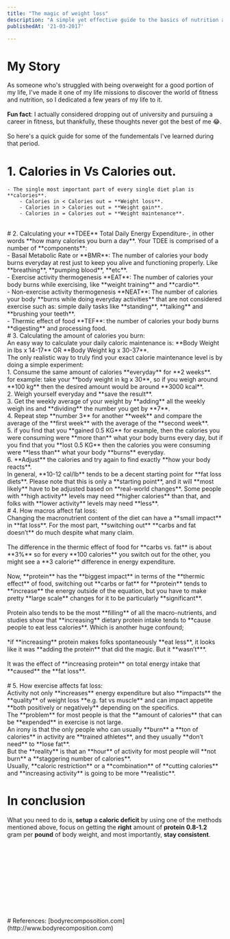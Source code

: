 ```yaml
---
title: "The magic of weight loss"
description: "A simple yet effective guide to the basics of nutrition and weight loss."
publishedAt: '21-03-2017'

---
```



# My Story
As someone who's struggled with being overweight for a good portion of my life, I've made it one of my life missions to discover the world of fitness and nutrition, so I dedicated a few years of my life to it.  
<br/>
**Fun fact**: I actually considered dropping out of university and pursuiing a career in fitness, but thankfully, these thoughts never got the best of me 😂​.
<br/>  
So here's a quick guide for some of the fundementals I've learned during that period.
<br/>




# 1. Calories in Vs Calories out.  
    - The single most important part of every single diet plan is **calories**.  
        - Calories in < Calories out = **Weight loss**.  
        - Calories in > Calories out = **Weight gain**.  
        - Calories in = Calories out = **Weight maintenance**.  
<br/>
# 2. Calculating your **TDEE**
         Total Daily Energy Expenditure-, in other words **how many calories you burn a day**.
        Your TDEE is comprised of a number of **components**:
            <br/>  
            - Basal Metabolic Rate or **BMR**:  
            The number of calories your body burns everyday at rest just to keep you alive and functioning properly. Like **breathing**, **pumping blood**, **etc**.  
            <br/>
            - Exercise activity thermogenesis **EAT**:  
            The number of calories your body burns while exercising, like **weight training** and **cardio**.
            <br/>
            - Non-exercise activity thermogenesis **NEAT**:  
            The number of calories your body **burns while doing everyday activities** that are not considered exercise such as:
            simple daily tasks like **standing**, **talking** and **brushing your teeth**.  
            <br/>
            - Thermic effect of food **TEF**:  
            the number of calories your body burns **digesting** and processing food.
<br/>
# 3. Calculating the amount of calories you burn:
    <br/>
         An easy way to calculate your daily caloric maintenance is:
    **Body Weight in lbs x 14-17**  OR **Body Weight kg  x 30-37**.
     <br/>
         The only realistic way to truly find your exact calorie maintenance level is by doing a simple experiment:
            <br/>
            1. Consume the same amount of calories **everyday** for **2 weeks**.
                <br/>
                for example: take your **body weight in kg x 30**, so if you weigh around **100 kg** then the desired amount would be around **3000 kcal**.
            <br/> 
            2. Weigh yourself everyday and **save the result**. 
            <br/> 
            3. Get the weekly average of your weight by **adding** all the weekly weigh ins and **dividing** the number you get by **7**.
            <br/> 
            4. Repeat step **number 3** for another **week** and compare the average of the **first week** with the average of the **second week**.
            <br/> 
            5. if you find that you **gained 0.5 KG** for example, then the calories you were consuming were **more than** what your body burns every day, but if you find that you **lost 0.5 KG** then the calories you were consuming were **less than** what your body **burns** everyday.
            <br/> 
            6. **Adjust** the calories and try again to find exactly **how your body reacts**.
            <br/> 
            In general, **10-12 cal/lb** tends to be a decent starting point for **fat loss diets**.  
            Please note that this is only a **starting point**, and it will **most likely** have to be adjusted based on **real-world changes**.  
            Some people with **high activity** levels may need **higher calories** than that, and folks with **lower activity** levels may need **less**.
<br/>  
# 4. How macros affect fat loss:
<br/>
   Changing the macronutrient content of the diet can have a **small impact** in **fat loss**.  
    For the most part, **switching out** **carbs and fat doesn’t** do much despite what many claim.
    <br/>
    <br/>    
    The difference in the thermic effect of food for **carbs vs. fat** is about **3%** so for every **100 calories** you switch out for the other, you might see a **3 calorie** difference in energy expenditure.
    <br/>
    <br/>  
    Now, **protein** has the **biggest impact** in terms of the **thermic effect** of food, switching out **carbs or fat** for **protein** tends to **increase**
    the energy outside of the equation, but you have to make
    pretty **large scale** changes for it to be particularly **significant**.  
    <br/>
    <br/>
    Protein also tends to be the most **filling** of all the macro-nutrients, and studies show that **increasing** dietary protein intake tends to **cause people to eat less calories**.  
    Which is another huge confound;
    <br/>
    <br/>
    *if **increasing** protein makes folks spontaneously **eat less**, it looks like it was **adding the protein** that did the magic. But it **wasn’t***.
    <br/>
    <br/>  
    It was the effect of **increasing protein** on total energy intake that **caused** the **fat loss**.
<br/>
<br/>
# 5. How exercise affects fat loss:  
    <br/>
    Activity not only **increases** energy expenditure but also **impacts** the **quality** of weight loss **e.g. fat vs muscle** and can impact appetite **both positively or negatively** depending on the specifics.  
    <br/>
    The **problem** for most people is that the **amount of calories** that can be **expended** in exercise is not large.  
    <br/>
    An irony is that the only people who can usually **burn** a **ton of calories** in activity are **trained athletes**, and they usually **don’t need** to **lose fat**.  
    <br/>
    But the **reality** is that an **hour** of activity for most people will **not burn** a **staggering number of calories**.  
    <br/>
    Usually, **caloric restriction** or a **combination** of **cutting calories** and **increasing activity** is going to be more **realistic**.
    <br/>

# In conclusion
 What you need to do is, **setup** a **caloric deficit** by using one of the methods mentioned above, focus on getting the **right** amount of **protein** **0.8-1.2** gram per **pound** of body weight, and most importantly, **stay consistent**.

<br/>
<br/>
<br/>
<br/>
<br/>
<br/>
<br/>
<br/>
<br/>
<br/>
# References:
[bodyrecomposoition.com](http://www.bodyrecomposition.com)